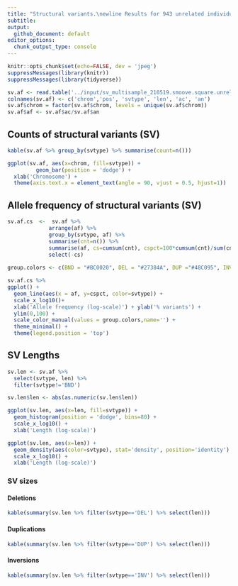 ```yaml
---
title: "Structural variants.\newline Results for 943 unrelated individuals"
subtitle:
output: 
  github_document: default
editor_options: 
  chunk_output_type: console
---
```


```r
knitr::opts_chunk$set(echo=FALSE, dev = 'jpeg')
suppressMessages(library(knitr))
suppressMessages(library(tidyverse))

sv.af <- read.table('../input/sv_multisample_210519.smoove.square.unrelated.nogt.stats.tsv')
colnames(sv.af) <- c('chrom','pos', 'svtype', 'len', 'ac', 'an')
sv.af$chrom = factor(sv.af$chrom, levels = unique(sv.af$chrom))
sv.af$af <- sv.af$ac/sv.af$an

```

## Counts of structural variants (SV)

```r

kable(sv.af %>% group_by(svtype) %>% summarise(count=n()))

```


```r

ggplot(sv.af, aes(x=chrom, fill=svtype)) +
         geom_bar(position = 'dodge') +
  xlab('Chromosome') +
  theme(axis.text.x = element_text(angle = 90, vjust = 0.5, hjust=1))

```

## Allele frequency of structural variants (SV)

```r

sv.af.cs  <-  sv.af %>% 
             arrange(af) %>%
             group_by(svtype, af) %>%
             summarise(cnt=n()) %>% 
             summarise(af, cs=cumsum(cnt), cspct=100*cumsum(cnt)/sum(cnt)) %>% 
             select(-cs)
  
group.colors <- c(BND = "#BC0020", DEL = "#27384A", DUP ="#48C095", INV = "blue")

sv.af.cs %>%
ggplot() + 
  geom_line(aes(x = af, y=cspct, color=svtype)) +
  scale_x_log10()+
  xlab('Allele frequency (log-scale)') + ylab('% variants') + 
  ylim(0,100) +
  scale_color_manual(values = group.colors,name='') +
  theme_minimal() +
  theme(legend.position = 'top')

```
## SV Lengths

```r

sv.len <- sv.af %>% 
  select(svtype, len) %>% 
  filter(svtype!='BND')

sv.len$len <- abs(as.numeric(sv.len$len))

ggplot(sv.len, aes(x=len, fill=svtype)) +
  geom_histogram(position = 'dodge', bins=80) + 
  scale_x_log10() + 
  xlab('Length (log-scale)')

ggplot(sv.len, aes(x=len)) +
  geom_density(aes(color=svtype), stat='density', position='identity')  +
  scale_x_log10() + 
  xlab('Length (log-scale)')

```

### SV sizes

#### Deletions

```r
kable(summary(sv.len %>% filter(svtype=='DEL') %>% select(len)))
```

#### Duplications

```r
kable(summary(sv.len %>% filter(svtype=='DUP') %>% select(len)))
```

#### Inversions

```r
kable(summary(sv.len %>% filter(svtype=='INV') %>% select(len)))
```





